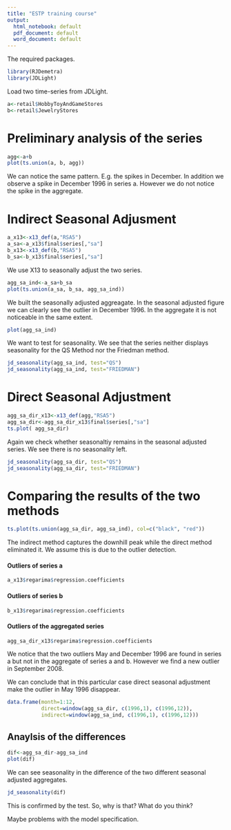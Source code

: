 ```yaml
---
title: "ESTP training course"
output:
  html_notebook: default
  pdf_document: default
  word_document: default
---
```


The required packages.
```r
library(RJDemetra)
library(JDLight)
```

Load two time-series from JDLight.

```r
a<-retail$HobbyToyAndGameStores
b<-retail$JewelryStores
```

# Preliminary analysis of the series

```r
agg<-a+b
plot(ts.union(a, b, agg))
```
We can notice the same pattern. E.g. the spikes in December. In addition we observe a spike in December 1996 in series a. However we do not notice the spike in the aggregate. 

# Indirect Seasonal Adjusment
```r
a_x13<-x13_def(a,"RSA5")
a_sa<-a_x13$final$series[,"sa"]
b_x13<-x13_def(b,"RSA5")
b_sa<-b_x13$final$series[,"sa"] 
```
We use X13 to seasonally adjust the two series. 
```r
agg_sa_ind<-a_sa+b_sa
plot(ts.union(a_sa, b_sa, agg_sa_ind))
```
We built the seasonally adjusted aggreagate. 
In the seasonal adjusted figure we can clearly see the outlier in December 1996. In the aggregate it is not noticeable in the same extent.
```r
plot(agg_sa_ind)

```

We want to test for seasonality. We see that the series neither displays seasonality for the QS Method nor the Friedman method. 
```r
jd_seasonality(agg_sa_ind, test="QS")
jd_seasonality(agg_sa_ind, test="FRIEDMAN")
```

# Direct Seasonal Adjustment
```r
agg_sa_dir_x13<-x13_def(agg,"RSA5")
agg_sa_dir<-agg_sa_dir_x13$final$series[,"sa"]
ts.plot( agg_sa_dir)
```
Again we check whether seasonaltiy remains in the seasonal adjusted series. 
We see there is no seasonality left. 
```r
jd_seasonality(agg_sa_dir, test="QS")
jd_seasonality(agg_sa_dir, test="FRIEDMAN")

```
# Comparing the results of the two methods
```r
ts.plot(ts.union(agg_sa_dir, agg_sa_ind), col=c("black", "red"))
```
The indirect method captures the downhill peak while the direct method eliminated it. We assume this is due to the outlier detection. 




#### Outliers of series a
```r
a_x13$regarima$regression.coefficients

```

#### Outliers of series b
```r
b_x13$regarima$regression.coefficients

```
#### Outliers of the aggregated series
```r
agg_sa_dir_x13$regarima$regression.coefficients
```
We notice that the two outliers May and December 1996 are found in series a but not in the aggregate of series a and b. However we find a new outlier in September 2008. 

We can conclude that in this particular case direct seasonal adjustment make the outlier in May 1996 disappear.

```r
data.frame(month=1:12, 
           direct=window(agg_sa_dir, c(1996,1), c(1996,12)), 
           indirect=window(agg_sa_ind, c(1996,1), c(1996,12)))
```
## Anaylsis of the differences
```r
dif<-agg_sa_dir-agg_sa_ind
plot(dif)

```
We can see seasonality in the difference of the two different seasonal adjusted aggregates.
```r
jd_seasonality(dif)
```
This is confirmed by the test.
So, why is that?
What do you think?

Maybe problems with the model specification.
